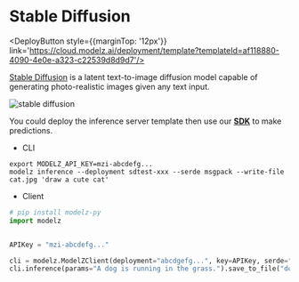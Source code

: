 # Stable Diffusion


<DeployButton style={{marginTop: '12px'}} link='https://cloud.modelz.ai/deployment/template?templateId=af118880-4090-4e0e-a323-c22539d8d9d7'/>

[Stable Diffusion](https://github.com/Stability-AI/stablediffusion) is a latent text-to-image diffusion model capable of generating photo-realistic images given any text input.

![stable diffusion](./images/sd.png)

You could deploy the inference server template then use our [**SDK**](../sdk) to make predictions.

- CLI

```shell copy
export MODELZ_API_KEY=mzi-abcdefg...
modelz inference --deployment sdtest-xxx --serde msgpack --write-file cat.jpg 'draw a cute cat'
```

- Client

```python copy
# pip install modelz-py
import modelz


APIKey = "mzi-abcdefg..."

cli = modelz.ModelZClient(deployment="abcdgefg...", key=APIKey, serde="msgpack")
cli.inference(params="A dog is running in the grass.").save_to_file("dog.jpg")
```
